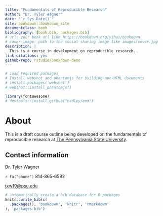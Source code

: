 ```yaml
--- 
title: "Fundamentals of Reproducible Research"
author: "Dr. Tyler Wagner"
date: "`r Sys.Date()`"
site: bookdown::bookdown_site
documentclass: book
bibliography: [book.bib, packages.bib]
# url: your book url like https://bookdown.org/yihui/bookdown
# cover-image: path to the social sharing image like images/cover.jpg
description: |
  This is a course in development on reproducible research.
link-citations: yes
github-repo: rstudio/bookdown-demo
---
```


```r
# Load required packages
# Install webshot and phantomjs for building non-HTML documents
# install.packages('webshot')
# webshot::install_phantomjs()

library(fontawesome)
# devtools::install_github("hadley/emo")
```

# About

This is a draft course outline being developed on the fundamentals of reproducible research at [The Pennsylvania State University](https://ecosystems.psu.edu/). 

## Contact information
Dr. Tyler Wagner

`r fa("phone")` 814-865-6592

[txw19@psu.edu](mailto:txw19@psu.edu)


```r
# automatically create a bib database for R packages
knitr::write_bib(c(
  .packages(), 'bookdown', 'knitr', 'rmarkdown'
), 'packages.bib')
```
